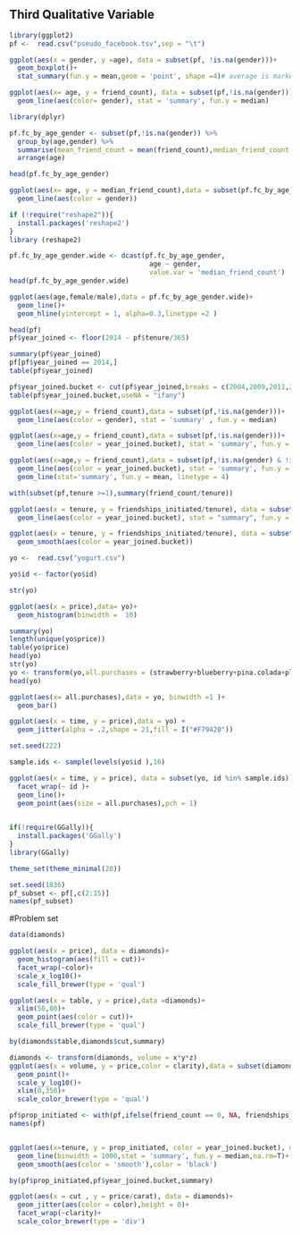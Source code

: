 
## Third Qualitative Variable
```r

library(ggplot2)
pf <-  read.csv("pseudo_facebook.tsv",sep = "\t")
```

```r
ggplot(aes(x = gender, y =age), data = subset(pf, !is.na(gender)))+
  geom_boxplot()+
  stat_summary(fun.y = mean,geom = 'point', shape =4)# average is marked by X in the plots (shape 4).

ggplot(aes(x= age, y = friend_count), data = subset(pf,!is.na(gender)))+
  geom_line(aes(color= gender), stat = 'summary', fun.y = median)
```

```r
library(dplyr)

pf.fc_by_age_gender <- subset(pf,!is.na(gender)) %>% 
  group_by(age,gender) %>% 
  summarise(mean_friend_count = mean(friend_count),median_friend_count = median(friend_count), n = n()) %>% 
  arrange(age)

head(pf.fc_by_age_gender)

```

```r
ggplot(aes(x= age, y = median_friend_count),data = subset(pf.fc_by_age_gender,!is.na(gender)))+
  geom_line(aes(color = gender))
```
```r
if (!require("reshape2")){
  install.packages('reshape2')
}
library (reshape2)

pf.fc_by_age_gender.wide <- dcast(pf.fc_by_age_gender,
                                   age ~ gender,
                                   value.var = 'median_friend_count')
head(pf.fc_by_age_gender.wide)


```
```r
ggplot(aes(age,female/male),data = pf.fc_by_age_gender.wide)+
  geom_line()+
  geom_hline(yintercept = 1, alpha=0.3,linetype =2 )
```

```r
head(pf)
pf$year_joined <- floor(2014 - pf$tenure/365)

```

```r
summary(pf$year_joined)
pf[pf$year_joined == 2014,]
table(pf$year_joined)
```

```r
pf$year_joined.bucket <- cut(pf$year_joined,breaks = c(2004,2009,2011,2012,2014))
table(pf$year_joined.bucket,useNA = "ifany")
```
```r
ggplot(aes(x=age,y = friend_count),data = subset(pf,!is.na(gender)))+
  geom_line(aes(color = gender), stat = 'summary' , fun.y = median)

ggplot(aes(x=age,y = friend_count),data = subset(pf,!is.na(gender)))+
  geom_line(aes(color = year_joined.bucket), stat = 'summary', fun.y = median)
```

```r

ggplot(aes(x=age,y = friend_count),data = subset(pf,!is.na(gender) & !is.na(year_joined.bucket)))+
  geom_line(aes(color = year_joined.bucket), stat = 'summary', fun.y = median)+
  geom_line(stat='summary', fun.y = mean, linetype = 4)
```
```r
with(subset(pf,tenure >=1),summary(friend_count/tenure))
```

```r
ggplot(aes(x = tenure, y = friendships_initiated/tenure), data = subset(pf,tenure >=1))+
  geom_line(aes(color = year_joined.bucket), stat = "summary", fun.y = mean)
```

```r
ggplot(aes(x = tenure, y = friendships_initiated/tenure), data = subset(pf,tenure >=1))+
  geom_smooth(aes(color = year_joined.bucket))
```
```r

yo <-  read.csv("yogurt.csv")

yo$id <- factor(yo$id)

str(yo)
```

```r
ggplot(aes(x = price),data= yo)+
  geom_histogram(binwidth =  10)
```

```r
summary(yo)
length(unique(yo$price))
table(yo$price)
head(yo)
str(yo)
yo <- transform(yo,all.purchases = (strawberry+blueberry+pina.colada+plain+mixed.berry))
head(yo)

```

```r
ggplot(aes(x= all.purchases),data = yo, binwidth =1 )+
  geom_bar()

ggplot(aes(x = time, y = price),data = yo) +
  geom_jitter(alpha = .2,shape = 21,fill = I("#F79420"))

```

```r
set.seed(222)

sample.ids <- sample(levels(yo$id ),16)

ggplot(aes(x = time, y = price), data = subset(yo, id %in% sample.ids))+
  facet_wrap(~ id )+
  geom_line()+
  geom_point(aes(size = all.purchases),pch = 1)
  
```
```r
if(!require(GGally)){
  install.packages('GGally')
}
library(GGally)
```
```r
theme_set(theme_minimal(20))

set.seed(1836)
pf_subset <- pf[,c(2:15)]
names(pf_subset)
```
#Problem set
```r
data(diamonds)
```

```r
ggplot(aes(x = price), data = diamonds)+
  geom_histogram(aes(fill = cut))+
  facet_wrap(~color)+
  scale_x_log10()+
  scale_fill_brewer(type = 'qual')
```

```r

ggplot(aes(x = table, y = price),data =diamonds)+
  xlim(50,80)+
  geom_point(aes(color = cut))+
  scale_fill_brewer(type = 'qual')

by(diamonds$table,diamonds$cut,summary)
```
```r
diamonds <- transform(diamonds, volume = x*y*z)
ggplot(aes(x = volume, y = price,color = clarity),data = subset(diamonds,volume > 0))+
  geom_point()+
  scale_y_log10()+
  xlim(0,350)+
  scale_color_brewer(type = 'qual')
```

```r
pf$prop_initiated <- with(pf,ifelse(friend_count == 0, NA, friendships_initiated/friend_count))
names(pf)
```

```r

  
```

```r
ggplot(aes(x=tenure, y = prop_initiated, color = year_joined.bucket), data = subset(pf,!is.na(tenure)))+
  geom_line(binwidth = 1000,stat = 'summary', fun.y = median,na.rm=T)+
  geom_smooth(aes(color = 'smooth'),color = 'black')
```

```r
by(pf$prop_initiated,pf$year_joined.bucket,summary)
```
```r
ggplot(aes(x = cut , y = price/carat), data = diamonds)+
  geom_jitter(aes(color = color),height = 0)+
  facet_wrap(~clarity)+
  scale_color_brewer(type = 'div')
```

